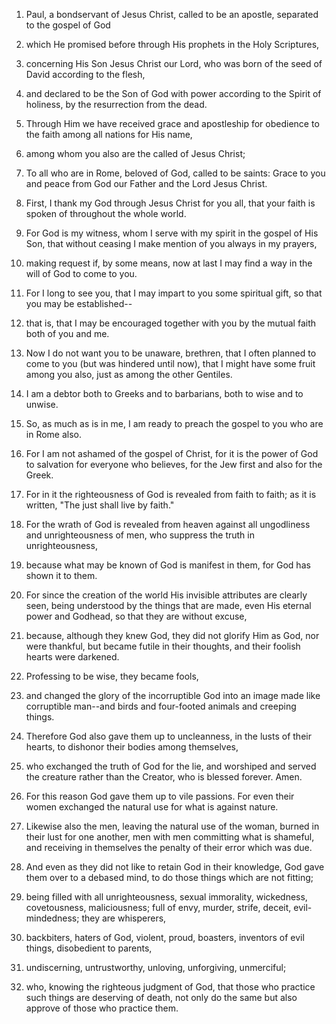 
1. Paul, a bondservant of Jesus Christ, called to be an apostle, separated to the gospel of God

2. which He promised before through His prophets in the Holy Scriptures,

3. concerning His Son Jesus Christ our Lord, who was born of the seed of David according to the flesh,

4. and declared to be the Son of God with power according to the Spirit of holiness, by the resurrection from the dead.

5. Through Him we have received grace and apostleship for obedience to the faith among all nations for His name,

6. among whom you also are the called of Jesus Christ;

7. To all who are in Rome, beloved of God, called to be saints: Grace to you and peace from God our Father and the Lord Jesus Christ.

8. First, I thank my God through Jesus Christ for you all, that your faith is spoken of throughout the whole world.

9. For God is my witness, whom I serve with my spirit in the gospel of His Son, that without ceasing I make mention of you always in my prayers,

10. making request if, by some means, now at last I may find a way in the will of God to come to you.

11. For I long to see you, that I may impart to you some spiritual gift, so that you may be established--

12. that is, that I may be encouraged together with you by the mutual faith both of you and me.

13. Now I do not want you to be unaware, brethren, that I often planned to come to you (but was hindered until now), that I might have some fruit among you also, just as among the other Gentiles.

14. I am a debtor both to Greeks and to barbarians, both to wise and to unwise.

15. So, as much as is in me, I am ready to preach the gospel to you who are in Rome also.

16. For I am not ashamed of the gospel of Christ, for it is the power of God to salvation for everyone who believes, for the Jew first and also for the Greek.

17. For in it the righteousness of God is revealed from faith to faith; as it is written, "The just shall live by faith."

18. For the wrath of God is revealed from heaven against all ungodliness and unrighteousness of men, who suppress the truth in unrighteousness,

19. because what may be known of God is manifest in them, for God has shown it to them.

20. For since the creation of the world His invisible attributes are clearly seen, being understood by the things that are made, even His eternal power and Godhead, so that they are without excuse,

21. because, although they knew God, they did not glorify Him as God, nor were thankful, but became futile in their thoughts, and their foolish hearts were darkened.

22. Professing to be wise, they became fools,

23. and changed the glory of the incorruptible God into an image made like corruptible man--and birds and four-footed animals and creeping things.

24. Therefore God also gave them up to uncleanness, in the lusts of their hearts, to dishonor their bodies among themselves,

25. who exchanged the truth of God for the lie, and worshiped and served the creature rather than the Creator, who is blessed forever. Amen.

26. For this reason God gave them up to vile passions. For even their women exchanged the natural use for what is against nature.

27. Likewise also the men, leaving the natural use of the woman, burned in their lust for one another, men with men committing what is shameful, and receiving in themselves the penalty of their error which was due.

28. And even as they did not like to retain God in their knowledge, God gave them over to a debased mind, to do those things which are not fitting;

29. being filled with all unrighteousness, sexual immorality, wickedness, covetousness, maliciousness; full of envy, murder, strife, deceit, evil-mindedness; they are whisperers,

30. backbiters, haters of God, violent, proud, boasters, inventors of evil things, disobedient to parents,

31. undiscerning, untrustworthy, unloving, unforgiving, unmerciful;

32. who, knowing the righteous judgment of God, that those who practice such things are deserving of death, not only do the same but also approve of those who practice them.


